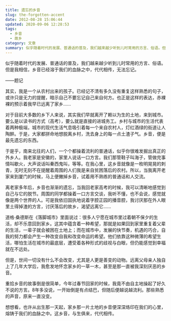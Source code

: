 ```yaml
---
title: 遗忘的乡音
slug: the-forgotten-accent
date: 2012-08-28 15:06:44
updated: 2020-09-06 12:28:53
tags:
  - 乡音
  - 故乡
category: 文章
summary: 似乎随着时代的发展、普通话的普及，我们越来越少听到儿时常用的方言、俗语。但是我相信，乡音已经溶于我们的血脉之中，代代相传，无法忘记。
---
```


似乎随着时代的发展、普通话的普及，我们越来越少听到儿时常用的方言、俗语。但是我相信，乡音已经溶于我们的血脉之中，代代相传，无法忘记。

——题记

其实，我是一个从农村出来的孩子。已经记不清有多久没有重复这样熟悉的句子，或许只是无力的提醒，暗示自己不要忘记自己来自何方。也正是这样的表达，赤裸裸的预示着我早已远离了家乡……

对于目前大多数的乡下人来说，其实我们早就离开了赖以为生的土地，来到城市。要么是以读书的方式（高考），要么就是直接的进城务工。乡村与城市的生活代表着两种极端，城市的现代生活气息吸引着每一个来自农村人，灯红酒绿的街道让人陶醉。于是，大家都拼命地想脱离乡村，洗去身上的每一点土渣子气。乡音，便是最先遗忘的东西。

于是乎，南来北往的人们，一个个都操着流利的普通话，似乎你很难发掘出真正的外乡人。我老家是安徽的，家里人说话一口方言。我们那管鞋子叫海子，管做完事情叫歇火，大声说话叫秦西鬼叫，等等。在我心里，这乡音就像是一枚明晃晃的刺青，无时无刻不在提醒着周围的人们我是来自贫困落后的农村。所以，当我离开老家来到厦门的时候，马上便撇掉乡音，试着用不熟练的普通话和人交流。

离老家多年后，乡音也渐渐的遗忘，当我回老家高考的时候，我可以清晰地感觉到自己与它的脱节。周围的同学都操着一口方言交谈，我听不懂，也不会说，感觉就像是两个世界的人。可是我依旧固执地说着字腔正园的播音腔，我讨厌那在外人眼里土得掉渣的方言，讨厌落后的故乡，渴望远离它……

道格·桑德斯在《落脚城市》里面说过：很多人宁愿在城市里过着朝不保夕的生活，却不乐意回到家乡。这其中蕴含着一种希望，那就是如果回到家里重复着父辈的生活，一辈子就会被困在土地上；而在城市中，发展的快节奏，机遇的巧合，自我的努力都会产生一种改变自我和改变命运的希望。他们依靠这种微薄的希望生活，哪怕生活在城市的最底层，遭受着各种形式的歧视与白眼，但仍能感觉到幸福就在不远处。

但是，世间一切没有什么不会改变，尤其是人更是善变的动物。远离父母亲人独自上了几年大学后，我愈发地怀念家乡的一草一木，甚至是那一直被我深刻厌恶的乡音。

重拾乡音的故事倒是很简单，今年过春节回家的时候，我竟不由自主地操起了好久不说的方言。8年多没说，一开始倒是有点结巴，但随后便越说越流利。那些熟悉的声音，原来一直没变。

想想看，也许从出生那一天起，家乡那一片土地的乡音便深深烙印在我们的心里，熔铸于我们的血脉之中。这乡音，与生俱来，代代相传。
